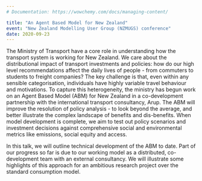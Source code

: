 ```yaml
---
# Documentation: https://wowchemy.com/docs/managing-content/

title: "An Agent Based Model for New Zealand"
event: "New Zealand Modelling User Group (NZMUGS) conference"
date: 2020-09-23
---
```


The Ministry of Transport have a core role in understanding how the transport system is working for New Zealand. We care about the distributional impact of transport investments and policies: how do our high level recommendations affect the daily lives of people - from commuters to students to freight companies? The key challenge is that, even within any sensible categorisation, individuals have highly variable travel behaviour and motivations. To capture this heterogeneity, the ministry has begun work on an Agent Based Model (ABM) for New Zealand in a co-development partnership with the international transport consultancy, Arup. The ABM will improve the resolution of policy analysis - to look beyond the average, and better illustrate the complex landscape of benefits and dis-benefits. When model development is complete, we aim to test out policy scenarios and investment decisions against comprehensive social and environmental metrics like emissions, social equity and access.

In this talk, we will outline technical development of the ABM to date. Part of our progress so far is due to our working model as a distributed, co-development team with an external consultancy. We will illustrate some highlights of this approach for an ambitious research project over the standard consumption model.
